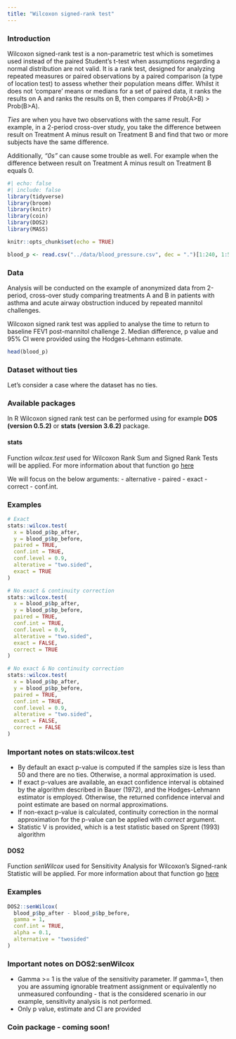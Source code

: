 ```yaml
---
title: "Wilcoxon signed-rank test"
---
```


### **Introduction**

Wilcoxon signed-rank test is a non-parametric test which is sometimes used instead of the paired Student's t-test when assumptions regarding a normal distribution are not valid. It is a rank test, designed for analyzing repeated measures or paired observations by a paired comparison (a type of location test) to assess whether their population means differ. Whilst it does not 'compare' means or medians for a set of paired data, it ranks the results on A and ranks the results on B, then compares if Prob(A\>B) \> Prob(B\>A).

*Ties* are when you have two observations with the same result. For example, in a 2-period cross-over study, you take the difference between result on Treatment A minus result on Treatment B and find that two or more subjects have the same difference.

Additionally, *"0s"* can cause some trouble as well. For example when the difference between result on Treatment A minus result on Treatment B equals 0.

```r
#| echo: false
#| include: false
library(tidyverse)
library(broom)
library(knitr)
library(coin)
library(DOS2)
library(MASS)

knitr::opts_chunk$set(echo = TRUE)

blood_p <- read.csv("../data/blood_pressure.csv", dec = ".")[1:240, 1:5]

```

### Data {.unnumbered}

Analysis will be conducted on the example of anonymized data from 2-period, cross-over study comparing treatments A and B in patients with asthma and acute airway obstruction induced by repeated mannitol challenges.

Wilcoxon signed rank test was applied to analyse the time to return to baseline FEV1 post-mannitol challenge 2. Median difference, p value and 95% CI were provided using the Hodges-Lehmann estimate.

```r
head(blood_p)
```

### Dataset without ties {.unnumbered}

Let's consider a case where the dataset has no ties.

### Available packages {.unnumbered}

In R Wilcoxon signed rank test can be performed using for example **DOS (version 0.5.2)** or **stats (version 3.6.2)** package.

#### stats {.unnumbered}

Function *wilcox.test* used for Wilcoxon Rank Sum and Signed Rank Tests will be applied. For more information about that function go [here](https://www.rdocumentation.org/packages/stats/versions/3.6.2/topics/wilcox.test)

We will focus on the below arguments: - alternative - paired - exact - correct - conf.int.

### Examples {.unnumbered}

```r
# Exact
stats::wilcox.test(
  x = blood_p$bp_after,
  y = blood_p$bp_before,
  paired = TRUE,
  conf.int = TRUE,
  conf.level = 0.9,
  alterative = "two.sided",
  exact = TRUE
)

# No exact & continuity correction
stats::wilcox.test(
  x = blood_p$bp_after,
  y = blood_p$bp_before,
  paired = TRUE,
  conf.int = TRUE,
  conf.level = 0.9,
  alterative = "two.sided",
  exact = FALSE,
  correct = TRUE
)

# No exact & No continuity correction
stats::wilcox.test(
  x = blood_p$bp_after,
  y = blood_p$bp_before,
  paired = TRUE,
  conf.int = TRUE,
  conf.level = 0.9,
  alterative = "two.sided",
  exact = FALSE,
  correct = FALSE
)

```

### Important notes on stats:wilcox.test {.unnumbered}

-   By default an exact p-value is computed if the samples size is less than 50 and there are no ties. Otherwise, a normal approximation is used.
-   If exact p-values are available, an exact confidence interval is obtained by the algorithm described in Bauer (1972), and the Hodges-Lehmann estimator is employed. Otherwise, the returned confidence interval and point estimate are based on normal approximations.
-   If non-exact p-value is calculated, continuity correction in the normal approximation for the p-value can be applied with *correct* argument.
-   Statistic V is provided, which is a test statistic based on Sprent (1993) algorithm

#### DOS2 {.unnumbered}

Function *senWilcox* used for Sensitivity Analysis for Wilcoxon's Signed-rank Statistic will be applied. For more information about that function go [here](https://www.rdocumentation.org/packages/DOS/versions/1.0.0/topics/senWilcox)

### Examples {.unnumbered}

```r
DOS2::senWilcox(
  blood_p$bp_after - blood_p$bp_before,
  gamma = 1,
  conf.int = TRUE,
  alpha = 0.1,
  alternative = "twosided"
)
```

### Important notes on DOS2:senWilcox {.unnumbered}

-   Gamma \>= 1 is the value of the sensitivity parameter. If gamma=1, then you are assuming ignorable treatment assignment or equivalently no unmeasured confounding - that is the considered scenario in our example, sensitivity analysis is not performed.
-   Only p value, estimate and CI are provided

### Coin package - coming soon! {.unnumbered}

